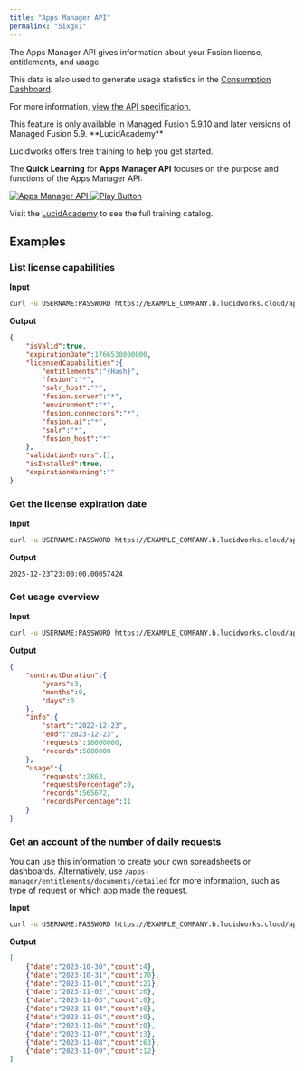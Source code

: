 ```yaml
---
title: "Apps Manager API"
permalink: "5ixgx1"
---
```


The Apps Manager API gives information about your Fusion license, entitlements, and usage.

This data is also used to generate usage statistics in the [Consumption Dashboard](/managed-fusion/5.9/10ux05/consumption-dashboard).

For more information, [view the API specification.](?open-api=true)

<Note>
This feature is only available in Managed Fusion 5.9.10 and later versions of Managed Fusion 5.9.
</Note>

<Note>
**LucidAcademy**

Lucidworks offers free training to help you get started.

The **Quick Learning** for **Apps Manager API** focuses on the purpose and functions of the Apps Manager API:

<Frame>
  <a href="https://academy.lucidworks.com/apps-manager-api" target="_blank">
    <div class="note-image-wrapper">
      <img noZoom src="/assets/images/training-covers/apps-manager-api.png" alt="Apps Manager API" class="note-image" />
      <img noZoom src="/images/play-btn.svg" alt="Play Button" class="note-image-overlay" />
    </div>
  </a>
</Frame>


Visit the [LucidAcademy](https://academy.lucidworks.com) to see the full training catalog.

</Note>

## Examples

### List license capabilities

**Input**

```sh
curl -u USERNAME:PASSWORD https://EXAMPLE_COMPANY.b.lucidworks.cloud/apps-manager/license
```

**Output**

```json
{
    "isValid":true,
    "expirationDate":1766530800000,
    "licensedCapabilities":{
        "entitlements":"{Hash}",
        "fusion":"*",
        "solr_host":"*",
        "fusion.server":"*",
        "environment":"*",
        "fusion.connectors":"*",
        "fusion.ai":"*",
        "solr":"*",
        "fusion_host":"*"
    },
    "validationErrors":[],
    "isInstalled":true,
    "expirationWarning":""
}
```

### Get the license expiration date

**Input**

```sh
curl -u USERNAME:PASSWORD https://EXAMPLE_COMPANY.b.lucidworks.cloud/apps-manager/license/expiration
```

**Output**

```
2025-12-23T23:00:00.00057424
```

### Get usage overview

**Input**

```sh
curl -u USERNAME:PASSWORD https://EXAMPLE_COMPANY.b.lucidworks.cloud/apps-manager/entitlements/current
```

**Output**

```json
{
    "contractDuration":{
        "years":3,
        "months":0,
        "days":0
    },
    "info":{
        "start":"2022-12-23",
        "end":"2023-12-23",
        "requests":10000000,
        "records":5000000
    },
    "usage":{
        "requests":2863,
        "requestsPercentage":0,
        "records":565672,
        "recordsPercentage":11
    }
}
```

### Get an account of the number of daily requests

You can use this information to create your own spreadsheets or dashboards. Alternatively, use `/apps-manager/entitlements/documents/detailed` for more information, such as type of request or which app made the request.

**Input**

```sh
curl -u USERNAME:PASSWORD https://EXAMPLE_COMPANY.b.lucidworks.cloud/apps-manager/entitlements/requests/summary
```

**Output**

```json
[
    {"date":"2023-10-30","count":4},
    {"date":"2023-10-31","count":70},
    {"date":"2023-11-01","count":21},
    {"date":"2023-11-02","count":6},
    {"date":"2023-11-03","count":0},
    {"date":"2023-11-04","count":0},
    {"date":"2023-11-05","count":0},
    {"date":"2023-11-06","count":0},
    {"date":"2023-11-07","count":3},
    {"date":"2023-11-08","count":63},
    {"date":"2023-11-09","count":12}
]
```